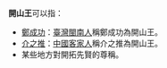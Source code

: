 
'''開山王'''可以指：
*[[鄭成功|鄭成功]]：[[臺灣閩南人|臺灣閩南人]]稱鄭成功為開山王。
*[[介之推|介之推]]：[[中國|中國]][[客家人|客家人]]稱介之推為開山王。
*某些地方對開拓先賢的尊稱。

{{disambig|Cat=三字中國相關消歧義}}